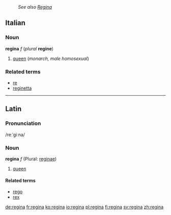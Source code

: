 :''See also [[Regina]]''
==Italian==
===Noun===
'''regina''' ''f'' (''plural'' '''regine''')

#[[queen]] (''monarch, male homosexual'')

===Related terms===
*[[re]]
*[[reginetta]]

----
==Latin==
===Pronunciation===
/reːˈgiːna/

===Noun===
'''regina''' ''f'' (Plural: [[reginae]])

#[[queen]]

====Related terms====
*[[rego]]
*[[rex]]

[[de:regina]]
[[fr:regina]]
[[ko:regina]]
[[io:regina]]
[[pl:regina]]
[[fi:regina]]
[[sv:regina]]
[[zh:regina]]